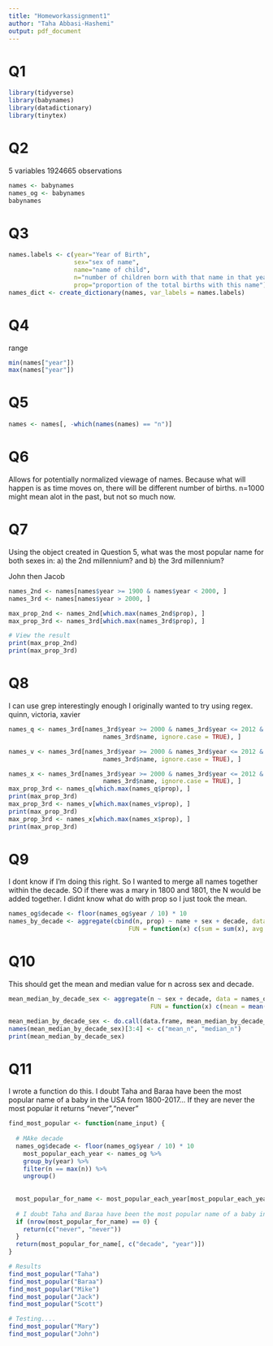 ---
title: "Homeworkassignment1"
author: "Taha Abbasi-Hashemi"
output: pdf_document
---


# Q1
```{r}
library(tidyverse)
library(babynames)
library(datadictionary)
library(tinytex)
```

# Q2
5 variables
1924665 observations

```{r}
names <- babynames
names_og <- babynames
babynames
```
# Q3
```{r}
names.labels <- c(year="Year of Birth",
                  sex="sex of name",
                  name="name of child",
                  n="number of children born with that name in that year",
                  prop="proportion of the total births with this name")
names_dict <- create_dictionary(names, var_labels = names.labels)
```
# Q4
range
```{r}
min(names["year"])
max(names["year"])
```
# Q5
```{r}
names <- names[, -which(names(names) == "n")]
```

# Q6
Allows for potentially normalized viewage of names. Because what will happen is as time moves on, there will be different number of births. n=1000 might mean alot in the past, but not so much now. 

# Q7
 Using the object created in Question 5, what was the most popular name for both sexes
in: a) the 2nd millennium? and b) the 3rd millennium?

John then Jacob

```{r}
names_2nd <- names[names$year >= 1900 & names$year < 2000, ]
names_3rd <- names[names$year > 2000, ]

max_prop_2nd <- names_2nd[which.max(names_2nd$prop), ]
max_prop_3rd <- names_3rd[which.max(names_3rd$prop), ]

# View the result
print(max_prop_2nd)
print(max_prop_3rd)
```

# Q8
I can use grep interestingly enough
I originally wanted to try using regex.
quinn, victoria, xavier
```{r}
names_q <- names_3rd[names_3rd$year >= 2000 & names_3rd$year <= 2012 & grepl("^[Q]",
                          names_3rd$name, ignore.case = TRUE), ]

names_v <- names_3rd[names_3rd$year >= 2000 & names_3rd$year <= 2012 & grepl("^[V]",
                          names_3rd$name, ignore.case = TRUE), ]

names_x <- names_3rd[names_3rd$year >= 2000 & names_3rd$year <= 2012 & grepl("^[X]",
                          names_3rd$name, ignore.case = TRUE), ]
max_prop_3rd <- names_q[which.max(names_q$prop), ]
print(max_prop_3rd)
max_prop_3rd <- names_v[which.max(names_v$prop), ]
print(max_prop_3rd)
max_prop_3rd <- names_x[which.max(names_x$prop), ]
print(max_prop_3rd)
```
# Q9
I dont know if I'm doing this right. So I wanted to merge all names together within the decade. SO if there was a mary in 1800 and 1801, the N would be added together. I didnt know what do with prop so I just took the mean. 
```{r}
names_og$decade <- floor(names_og$year / 10) * 10
names_by_decade <- aggregate(cbind(n, prop) ~ name + sex + decade, data = names_og, 
                                 FUN = function(x) c(sum = sum(x), avg = mean(x)))

```

# Q10
This should get the mean and median value for n across sex and decade. 
```{r}
mean_median_by_decade_sex <- aggregate(n ~ sex + decade, data = names_og, 
                                       FUN = function(x) c(mean = mean(x), median = median(x)))

mean_median_by_decade_sex <- do.call(data.frame, mean_median_by_decade_sex)
names(mean_median_by_decade_sex)[3:4] <- c("mean_n", "median_n")
print(mean_median_by_decade_sex)
```


# Q11
I wrote a function do this.
I doubt Taha and Baraa have been the most popular name of a baby in the USA from 1800-2017...
If they are never the most popular it returns "never","never"

```{r}
find_most_popular <- function(name_input) {
  
  # MAke decade
  names_og$decade <- floor(names_og$year / 10) * 10
    most_popular_each_year <- names_og %>%
    group_by(year) %>%
    filter(n == max(n)) %>%
    ungroup()
    
  
  most_popular_for_name <- most_popular_each_year[most_popular_each_year$name == name_input, ]
  
  # I doubt Taha and Baraa have been the most popular name of a baby in the USA from 1800-2017...
  if (nrow(most_popular_for_name) == 0) {
    return(c("never", "never"))
  }
  return(most_popular_for_name[, c("decade", "year")])
}

# Results
find_most_popular("Taha")
find_most_popular("Baraa")
find_most_popular("Mike")
find_most_popular("Jack")
find_most_popular("Scott")

# Testing.... 
find_most_popular("Mary")
find_most_popular("John")

```




